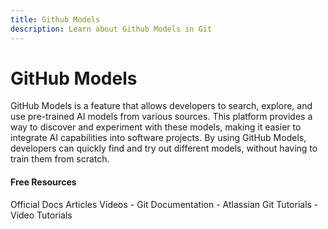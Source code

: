 ```yaml
---
title: Github Models
description: Learn about Github Models in Git
---
```


# GitHub Models

GitHub Models is a feature that allows developers to search, explore, and use pre-trained AI models from various sources. This platform provides a way to discover and experiment with these models, making it easier to integrate AI capabilities into software projects. By using GitHub Models, developers can quickly find and try out different models, without having to train them from scratch.

#### Free Resources

<Tabs defaultValue="official">
<TabsList>
<TabsTrigger value="official">Official Docs</TabsTrigger>
<TabsTrigger value="article">Articles</TabsTrigger>
<TabsTrigger value="video">Videos</TabsTrigger>
</TabsList>

<TabsContent value="official">
- <Link href="https://git-scm.com/docs">Git Documentation</Link>
</TabsContent>
<TabsContent value="article">
- <Link href="https://www.atlassian.com/git/tutorials">Atlassian Git Tutorials</Link>
</TabsContent>
<TabsContent value="video">
- <Link href="https://www.youtube.com/results?search_query=git+github-models+tutorial">Video Tutorials</Link>
</TabsContent>
</Tabs>
